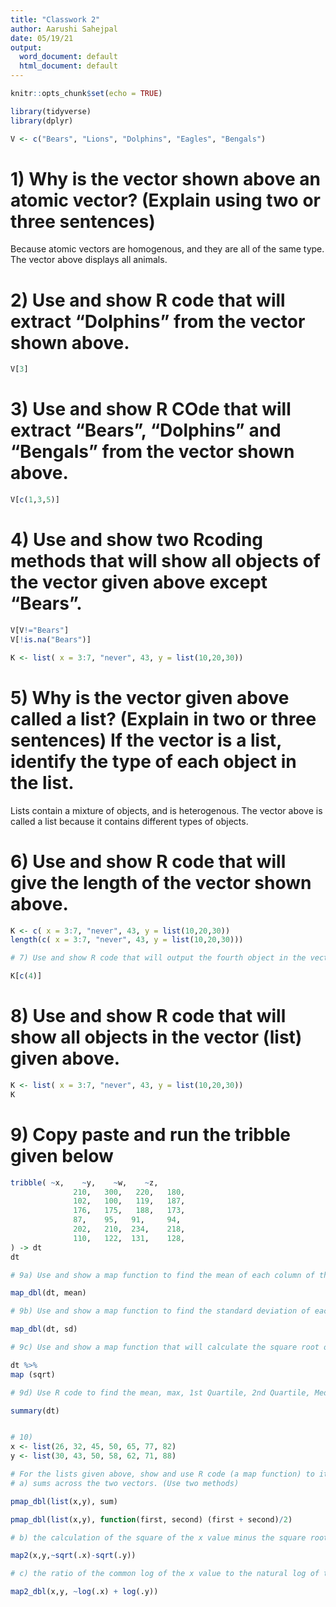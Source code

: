 ```yaml
---
title: "Classwork 2"
author: Aarushi Sahejpal
date: 05/19/21
output:
  word_document: default
  html_document: default
---
```


```r
knitr::opts_chunk$set(echo = TRUE)
```

```r
library(tidyverse)
library(dplyr)

V <- c("Bears", "Lions", "Dolphins", "Eagles", "Bengals")
```

# 1) Why is the vector shown above an atomic vector? (Explain using two or three sentences)

Because atomic vectors are homogenous, and they are all of the same type. The vector above displays all animals. 

# 2) Use and show R code that will extract "Dolphins" from the vector shown above.
```r
V[3]
```

# 3) Use and show R COde that will extract "Bears", "Dolphins" and "Bengals" from the vector shown above.
```r
V[c(1,3,5)]
```

# 4) Use and show two Rcoding methods that will show all objects of the vector given above except "Bears".
```r
V[V!="Bears"]
V[!is.na("Bears")]

K <- list( x = 3:7, "never", 43, y = list(10,20,30))
```

# 5) Why is the vector given above called a list? (Explain in two or three sentences) If the vector is a list, identify the type of each object in the list.

Lists contain a mixture of objects, and is heterogenous. The vector above is called a list because it contains different types of objects.

# 6) Use and show R code that will give the length of the vector shown above.
```r
K <- c( x = 3:7, "never", 43, y = list(10,20,30))
length(c( x = 3:7, "never", 43, y = list(10,20,30)))

# 7) Use and show R code that will output the fourth object in the vector shown above.

K[c(4)]
```
# 8) Use and show R code that will show all objects in the vector (list) given above.
```r
K <- list( x = 3:7, "never", 43, y = list(10,20,30))
K
```
# 9) Copy paste and run the tribble given below
```r
tribble( ~x,    ~y,    ~w,    ~z,
              210,   300,   220,   180,
              102,   100,   119,   187,
              176,   175,   188,   173,
              87,    95,   91,     94,
              202,   210,  234,    218,
              110,   122,  131,    128,
) -> dt
dt

# 9a) Use and show a map function to find the mean of each column of the dt data table

map_dbl(dt, mean)

# 9b) Use and show a map function to find the standard deviation of each column of the dt data table.

map_dbl(dt, sd)

# 9c) Use and show a map function that will calculate the square root of each value of each column of the data table dt.

dt %>% 
map (sqrt)

# 9d) Use R code to find the mean, max, 1st Quartile, 2nd Quartile, Median, and Mean for each column of the dt data table. (Hint: You do not have to use a map function)

summary(dt)


# 10) 
x <- list(26, 32, 45, 50, 65, 77, 82)
y <- list(30, 43, 50, 58, 62, 71, 88)

# For the lists given above, show and use R code (a map function) to iteratively find:
# a) sums across the two vectors. (Use two methods)

pmap_dbl(list(x,y), sum)

pmap_dbl(list(x,y), function(first, second) (first + second)/2)

# b) the calculation of the square of the x value minus the square root of the y value.

map2(x,y,~sqrt(.x)-sqrt(.y))

# c) the ratio of the common log of the x value to the natural log of the y value.

map2_dbl(x,y, ~log(.x) + log(.y))
```



